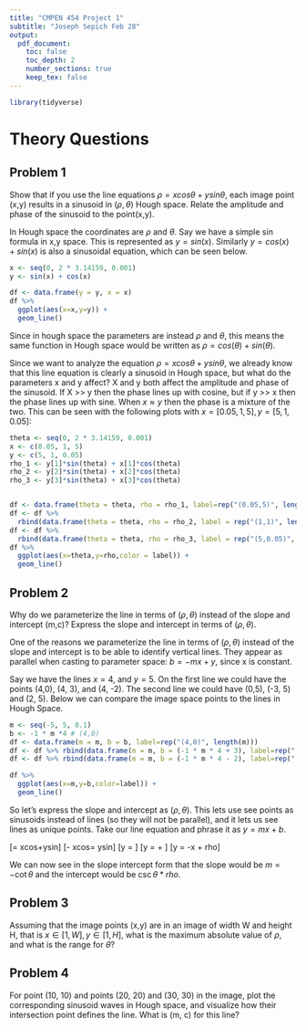```yaml
---
title: "CMPEN 454 Project 1"
subtitle: "Joseph Sepich Feb 28"
output:
  pdf_document:
    toc: false
    toc_depth: 2
    number_sections: true
    keep_tex: false
---
```


```r
library(tidyverse)
```

# Theory Questions

## Problem 1

Show that if you use the line equations $\rho = xcos\theta+ysin\theta$, each image
point (x,y) results in a sinusoid in ($\rho,\theta$) Hough space. Relate the amplitude
and phase of the sinusoid to the point(x,y).

In Hough space the coordinates are $\rho$ and $\theta$. Say we have a simple sin
formula in x,y space. This is represented as $y = sin(x)$. Similarly $y = cos(x) + sin(x)$
is also a sinusoidal equation, which can be seen below.

```r
x <- seq(0, 2 * 3.14159, 0.001)
y <- sin(x) + cos(x)

df <- data.frame(y = y, x = x)
df %>%
  ggplot(aes(x=x,y=y)) +
  geom_line()
```

Since in hough space the parameters are instead $\rho$ and $\theta$, this means
the same function in Hough space would be written as $\rho = cos(\theta) + sin(\theta)$.

Since we want to analyze the equation $\rho = xcos\theta+ysin\theta$, we already
know that this line equation is clearly a sinusoid in Hough space, but what do
the parameters x and y affect? X and y both affect the amplitude and phase of the
sinusoid. If X >> y then the phase lines up with cosine, but if y >> x then the
phase lines up with sine. When $x \approx y$ then the phase is a mixture of the two.
This can be seen with the following plots with $x = [0.05, 1, 5], y=[5, 1, 0.05]$:

```r
theta <- seq(0, 2 * 3.14159, 0.001)
x <- c(0.05, 1, 5)
y <- c(5, 1, 0.05)
rho_1 <- y[1]*sin(theta) + x[1]*cos(theta)
rho_2 <- y[2]*sin(theta) + x[2]*cos(theta)
rho_3 <- y[3]*sin(theta) + x[3]*cos(theta)


df <- data.frame(theta = theta, rho = rho_1, label=rep("(0.05,5)", length(theta)))
df <- df %>%
  rbind(data.frame(theta = theta, rho = rho_2, label = rep("(1,1)", length(theta))))
df <- df %>%
  rbind(data.frame(theta = theta, rho = rho_3, label = rep("(5,0.05)", length(theta))))
df %>%
  ggplot(aes(x=theta,y=rho,color = label)) +
  geom_line()
```

## Problem 2

Why do we parameterize the line in terms of ($\rho, \theta$) instead of the slope
and intercept (m,c)? Express the slope and intercept in terms of ($\rho, \theta$).

One of the reasons we parameterize the line in terms of ($\rho, \theta$) instead
of the slope and intercept is to be able to identify vertical lines. They appear
as parallel when casting to parameter space: $b = -mx + y$, since x is constant.

Say we have the lines $x = 4$, and $y = 5$. On the first line we could have the points
(4,0), (4, 3), and (4, -2). The second line we could have (0,5), (-3, 5) and (2, 5).
Below we can compare the image space points to the lines in Hough Space.

```r
m <- seq(-5, 5, 0.1)
b <- -1 * m *4 # (4,0)
df <- data.frame(m = m, b = b, label=rep("(4,0)", length(m)))
df <- df %>% rbind(data.frame(m = m, b = (-1 * m * 4 + 3), label=rep("(4,3)", length(m))))
df <- df %>% rbind(data.frame(m = m, b = (-1 * m * 4 - 2), label=rep("(4,-2)", length(m))))

df %>%
  ggplot(aes(x=m,y=b,color=label)) +
  geom_line()
```

So let's express the slope and intercept as ($\rho, \theta$). This lets use see
points as sinusoids instead of lines (so they will not be parallel), and it lets
us see lines as unique points. Take our line equation and phrase it as $y = mx + b$.

\[\rho = xcos\theta+ysin\theta\]
\[\rho - xcos\theta = ysin\theta\]
\[y = \frac{\rho - xcos\theta}{sin\theta}\]
\[y = \frac{-xcos\theta}{sin\theta} + \frac{\rho}{sin\theta}\]
\[y = -\cot\theta*x + \csc\theta * rho\]

We can now see in the slope intercept form that the slope would be $m = -\cot\theta$
and the intercept would be $\csc\theta * rho$.

## Problem 3

Assuming that the image points (x,y) are in an image of width W and height H, that
is $x \in [1, W], y\in [1,H]$, what is the maximum absolute value of $\rho$, and what
is the range for $\theta$?

## Problem 4

For point (10, 10) and points (20, 20) and (30, 30) in the image, plot the corresponding
sinusoid waves in Hough space, and visualize how their intersection point defines
the line. What is (m, c) for this line?





